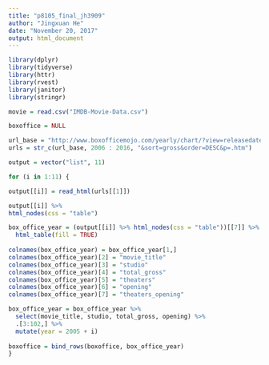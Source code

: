```yaml
---
title: "p8105_final_jh3909"
author: "Jingxuan He"
date: "November 20, 2017"
output: html_document
---
```


```r
library(dplyr)
library(tidyverse)
library(httr)
library(rvest)
library(janitor)
library(stringr)
```

```r
movie = read.csv("IMDB-Movie-Data.csv")

boxoffice = NULL

url_base = "http://www.boxofficemojo.com/yearly/chart/?view=releasedate&view2=domestic&yr="
urls = str_c(url_base, 2006 : 2016, "&sort=gross&order=DESC&p=.htm")

output = vector("list", 11)

for (i in 1:11) {

output[[i]] = read_html(urls[[1]])

output[[i]] %>% 
html_nodes(css = "table")

box_office_year = (output[[i]] %>% html_nodes(css = "table"))[[7]] %>%
  html_table(fill = TRUE) 
  
colnames(box_office_year) = box_office_year[1,]
colnames(box_office_year)[2] = "movie_title"
colnames(box_office_year)[3] = "studio"
colnames(box_office_year)[4] = "total_gross"
colnames(box_office_year)[5] = "theaters"
colnames(box_office_year)[6] = "opening"
colnames(box_office_year)[7] = "theaters_opening"  

box_office_year = box_office_year %>% 
  select(movie_title, studio, total_gross, opening) %>% 
  .[3:102,] %>%
  mutate(year = 2005 + i)
    
boxoffice = bind_rows(boxoffice, box_office_year)  
}


  


```
